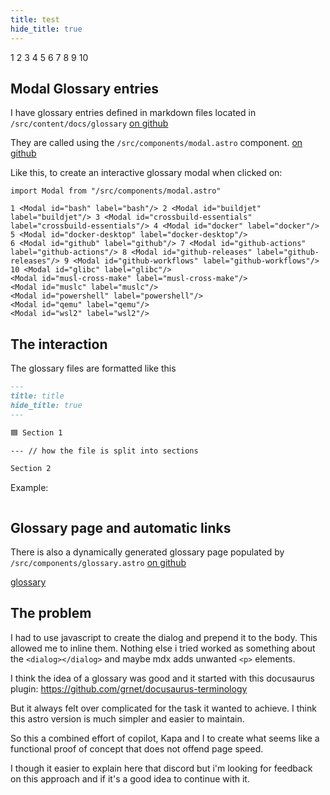```yaml
---
title: test
hide_title: true
---
```




1 <Modal id="bash" label="bash"/> 2 <Modal id="buildjet" label="buildjet"/> 3 <Modal id="crossbuild-essentials" label="crossbuild-essentials"/> 4 <Modal id="docker" label="docker"/> 5 <Modal id="docker-desktop" label="docker-desktop"/>
6 <Modal id="github" label="github"/> 7 <Modal id="github-actions" label="github-actions"/> 8 <Modal id="github-releases" label="github-releases"/> 9 <Modal id="github-workflows" label="github-workflows"/> 10 <Modal id="glibc" label="glibc"/>
<Modal id="musl-cross-make" label="musl-cross-make"/>
<Modal id="muslc" label="muslc"/>
<Modal id="powershell" label="powershell"/>
<Modal id="qemu" label="qemu"/>
<Modal id="wsl2" label="wsl2"/>

## Modal Glossary entries

I have glossary entries defined in markdown files located in `/src/content/docs/glossary` [on github](https://github.com/userdocs/starlight-glossary/tree/main/src/content/docs/glossary)

They are called using the `/src/components/modal.astro` component. [on github](https://github.com/userdocs/starlight-glossary/blob/main/src/components/modal.astro)

Like this, to create an interactive glossary modal when clicked on:

```mdx
import Modal from "/src/components/modal.astro"

1 <Modal id="bash" label="bash"/> 2 <Modal id="buildjet" label="buildjet"/> 3 <Modal id="crossbuild-essentials" label="crossbuild-essentials"/> 4 <Modal id="docker" label="docker"/> 5 <Modal id="docker-desktop" label="docker-desktop"/>
6 <Modal id="github" label="github"/> 7 <Modal id="github-actions" label="github-actions"/> 8 <Modal id="github-releases" label="github-releases"/> 9 <Modal id="github-workflows" label="github-workflows"/> 10 <Modal id="glibc" label="glibc"/>
<Modal id="musl-cross-make" label="musl-cross-make"/>
<Modal id="muslc" label="muslc"/>
<Modal id="powershell" label="powershell"/>
<Modal id="qemu" label="qemu"/>
<Modal id="wsl2" label="wsl2"/>
```

## The interaction

The glossary files are formatted like this

```md
---
title: title
hide_title: true
---

🟦 Section 1

--- // how the file is split into sections

Section 2
```

Example: <Modal id="test" label="Test glossary entry"/>

<Image
  src={Test}
  alt=""
/>

## Glossary page and automatic links

There is also a dynamically generated glossary page populated by `/src/components/glossary.astro`  [on github](https://github.com/userdocs/starlight-glossary/blob/main/src/pages/glossary.astro)

[glossary](/starlight-glossary/glossary)


## The problem

I had to use javascript to create the dialog and prepend it to the body. This allowed me to inline them. Nothing else i tried worked as something about the `<dialog></dialog>` and maybe mdx adds unwanted `<p>` elements.

I think the idea of a glossary was good and it started with this docusaurus plugin: https://github.com/grnet/docusaurus-terminology

But it always felt over complicated for the task it wanted to achieve. I think this astro version is much simpler and easier to maintain.

So this a combined effort of copilot, Kapa and I to create what seems like a functional proof of concept that does not offend page speed.

I though it easier to explain here that discord but i'm looking for feedback on this approach and if it's a good idea to continue with it.